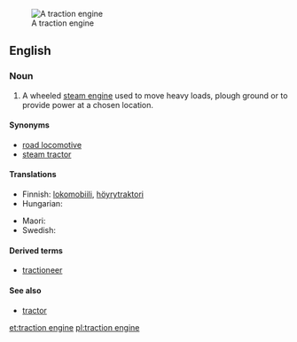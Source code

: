 [[Image:CASE Black Lady vr.jpg|thumb|A traction engine]]
==English==
{{wikipedia}}

===Noun===
{{en-noun|head=[[traction]] [[engine]]}}

# A wheeled [[steam engine]] used to move heavy loads, plough ground or to provide power at a chosen location.

====Synonyms====
* [[road locomotive]]
* [[steam tractor]]

====Translations====
{{trans-top|steam engine}}
* Finnish: [[lokomobiili]], [[höyrytraktori]]
* Hungarian: {{t-|hu|lokomobil}}
{{trans-mid}}
* Maori: {{t-|mi|tarakihana}}
* Swedish: {{t+|sv|lokomobil|c}}
{{trans-bottom}}

====Derived terms====
* [[tractioneer]]

====See also====
* [[tractor]]

[[et:traction engine]]
[[pl:traction engine]]